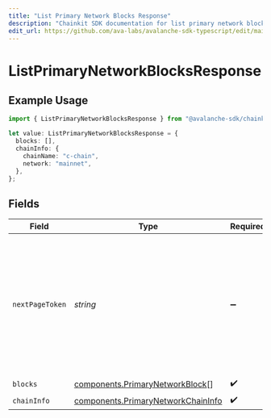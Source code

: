 ```yaml
---
title: "List Primary Network Blocks Response"
description: "Chainkit SDK documentation for list primary network blocks response"
edit_url: https://github.com/ava-labs/avalanche-sdk-typescript/edit/main/chainkit/docs/models/components/listprimarynetworkblocksresponse.md
---
```


# ListPrimaryNetworkBlocksResponse

## Example Usage

```typescript
import { ListPrimaryNetworkBlocksResponse } from "@avalanche-sdk/chainkit/models/components";

let value: ListPrimaryNetworkBlocksResponse = {
  blocks: [],
  chainInfo: {
    chainName: "c-chain",
    network: "mainnet",
  },
};
```

## Fields

| Field                                                                                                                                  | Type                                                                                                                                   | Required                                                                                                                               | Description                                                                                                                            |
| -------------------------------------------------------------------------------------------------------------------------------------- | -------------------------------------------------------------------------------------------------------------------------------------- | -------------------------------------------------------------------------------------------------------------------------------------- | -------------------------------------------------------------------------------------------------------------------------------------- |
| `nextPageToken`                                                                                                                        | *string*                                                                                                                               | :heavy_minus_sign:                                                                                                                     | A token, which can be sent as `pageToken` to retrieve the next page. If this field is omitted or empty, there are no subsequent pages. |
| `blocks`                                                                                                                               | [components.PrimaryNetworkBlock](https://github.com/ava-labs/avalanche-sdk-typescript/blob/main/chainkit/models/components/primarynetworkblock.md)[]                                                     | :heavy_check_mark:                                                                                                                     | N/A                                                                                                                                    |
| `chainInfo`                                                                                                                            | [components.PrimaryNetworkChainInfo](https://github.com/ava-labs/avalanche-sdk-typescript/blob/main/chainkit/models/components/primarynetworkchaininfo.md)                                               | :heavy_check_mark:                                                                                                                     | N/A                                                                                                                                    |